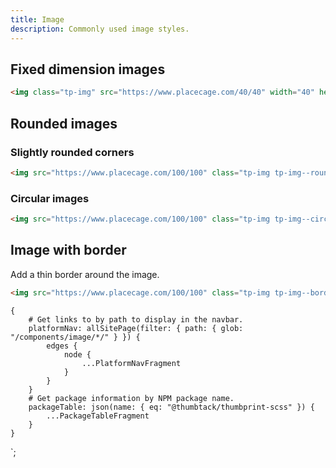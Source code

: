 ```yaml
---
title: Image
description: Commonly used image styles.
---
```



<ComponentHeader data={props.data} />

## Fixed dimension images

```html
<img class="tp-img" src="https://www.placecage.com/40/40" width="40" height="40" />
```

## Rounded images

### Slightly rounded corners

```html
<img src="https://www.placecage.com/100/100" class="tp-img tp-img--round" />
```

### Circular images

```html
<img src="https://www.placecage.com/100/100" class="tp-img tp-img--circle" />
```

## Image with border

Add a thin border around the image.

```html
<img src="https://www.placecage.com/100/100" class="tp-img tp-img--border" />
```

<ComponentFooter data={props.data} />

    {
        # Get links to by path to display in the navbar.
        platformNav: allSitePage(filter: { path: { glob: "/components/image/*/" } }) {
            edges {
                node {
                    ...PlatformNavFragment
                }
            }
        }
        # Get package information by NPM package name.
        packageTable: json(name: { eq: "@thumbtack/thumbprint-scss" }) {
            ...PackageTableFragment
        }
    }
`;
